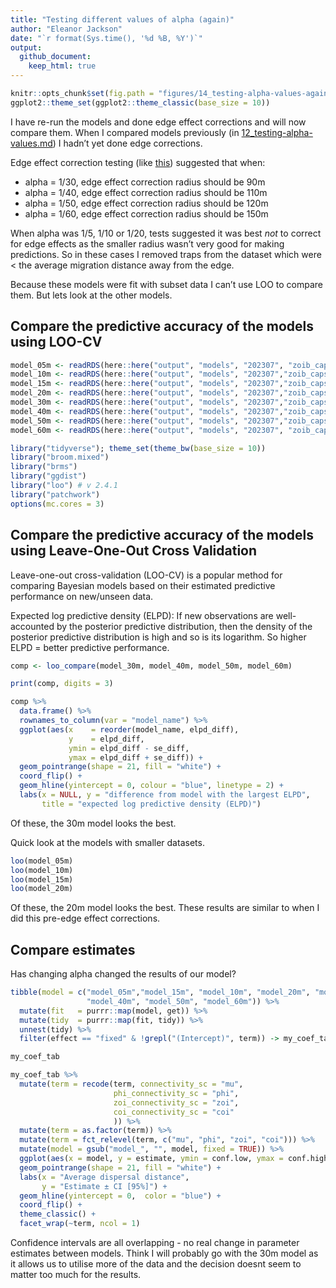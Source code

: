 ```yaml
---
title: "Testing different values of alpha (again)"
author: "Eleanor Jackson"
date: "`r format(Sys.time(), '%d %B, %Y')`"
output: 
  github_document:
    keep_html: true
---
```


```r
knitr::opts_chunk$set(fig.path = "figures/14_testing-alpha-values-again/")
ggplot2::theme_set(ggplot2::theme_classic(base_size = 10))
```

I have re-run the models and done edge effect corrections and will now compare them.
When I compared models previously (in [12_testing-alpha-values.md](https://github.com/ee-jackson/spatial-premature-fruit-drop/blob/main/code/exploration/12_testing-alpha-values.md)) I hadn't yet done edge corrections.

Edge effect correction testing (like [this](https://github.com/ee-jackson/spatial-premature-fruit-drop/blob/main/code/exploration/03_edge-effects.md)) suggested that when: 

* alpha = 1/30, edge effect correction radius should be 90m
* alpha = 1/40, edge effect correction radius should be 110m
* alpha = 1/50, edge effect correction radius should be 120m
* alpha = 1/60, edge effect correction radius should be 150m

When alpha was 1/5, 1/10 or 1/20, tests suggested it was best *not* to correct for edge effects as the smaller radius wasn't very good for making predictions. So in these cases I removed traps from the dataset which were < the average migration distance away from the edge.

Because these models were fit with subset data I can't use LOO to compare them. 
But lets look at the other models.

## Compare the predictive accuracy of the models using LOO-CV

```r
model_05m <- readRDS(here::here("output", "models", "202307", "zoib_capsules_05m.rds"))
model_10m <- readRDS(here::here("output", "models", "202307","zoib_capsules_10m.rds"))
model_15m <- readRDS(here::here("output", "models", "202307","zoib_capsules_15m.rds"))
model_20m <- readRDS(here::here("output", "models", "202307","zoib_capsules_20m.rds"))
model_30m <- readRDS(here::here("output", "models", "202307","zoib_capsules_30m.rds"))
model_40m <- readRDS(here::here("output", "models", "202307","zoib_capsules_40m.rds"))
model_50m <- readRDS(here::here("output", "models", "202307","zoib_capsules_50m.rds"))
model_60m <- readRDS(here::here("output", "models", "202307", "zoib_capsules_60m.rds"))

library("tidyverse"); theme_set(theme_bw(base_size = 10))
library("broom.mixed")
library("brms")
library("ggdist")
library("loo") # v 2.4.1
library("patchwork")
options(mc.cores = 3)

```

## Compare the predictive accuracy of the models using Leave-One-Out Cross Validation

Leave-one-out cross-validation (LOO-CV) is a popular method for comparing Bayesian models based on their estimated predictive performance on new/unseen data.

Expected log predictive density (ELPD): If new observations are well-accounted by the posterior predictive distribution, then the density of the posterior predictive distribution is high and so is its logarithm. So higher ELPD = better predictive performance.

```r
comp <- loo_compare(model_30m, model_40m, model_50m, model_60m)

print(comp, digits = 3)

comp %>% 
  data.frame() %>% 
  rownames_to_column(var = "model_name") %>% 
  ggplot(aes(x    = reorder(model_name, elpd_diff), 
             y    = elpd_diff, 
             ymin = elpd_diff - se_diff, 
             ymax = elpd_diff + se_diff)) +
  geom_pointrange(shape = 21, fill = "white") +
  coord_flip() +
  geom_hline(yintercept = 0, colour = "blue", linetype = 2) +
  labs(x = NULL, y = "difference from model with the largest ELPD", 
       title = "expected log predictive density (ELPD)") 


```

Of these, the 30m model looks the best.

Quick look at the models with smaller datasets.

```r
loo(model_05m)
loo(model_10m)
loo(model_15m)
loo(model_20m)
```

Of these, the 20m model looks the best. 
These results are similar to when I did this pre-edge effect corrections.

## Compare estimates

Has changing alpha changed the results of our model?

```r
tibble(model = c("model_05m","model_15m", "model_10m", "model_20m", "model_30m", 
                 "model_40m", "model_50m", "model_60m")) %>% 
  mutate(fit   = purrr::map(model, get)) %>% 
  mutate(tidy  = purrr::map(fit, tidy)) %>% 
  unnest(tidy) %>% 
  filter(effect == "fixed" & !grepl("(Intercept)", term)) -> my_coef_tab

my_coef_tab

my_coef_tab %>% 
  mutate(term = recode(term, connectivity_sc = "mu", 
                       phi_connectivity_sc = "phi",
                       zoi_connectivity_sc = "zoi", 
                       coi_connectivity_sc = "coi"
                       )) %>% 
  mutate(term = as.factor(term)) %>% 
  mutate(term = fct_relevel(term, c("mu", "phi", "zoi", "coi"))) %>%
  mutate(model = gsub("model_", "", model, fixed = TRUE)) %>% 
  ggplot(aes(x = model, y = estimate, ymin = conf.low, ymax = conf.high)) +
  geom_pointrange(shape = 21, fill = "white") +
  labs(x = "Average dispersal distance",
       y = "Estimate ± CI [95%]") +
  geom_hline(yintercept = 0,  color = "blue") +
  coord_flip() +
  theme_classic() +
  facet_wrap(~term, ncol = 1)

```

Confidence intervals are all overlapping - no real change in parameter estimates between models.
Think I will probably go with the 30m model as it allows us to utilise more of the data and the decision doesnt seem to matter too much for the results.
